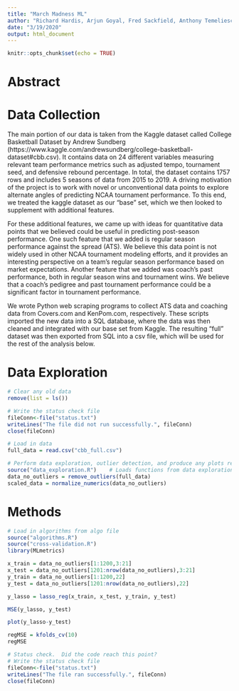 ```yaml
---
title: "March Madness ML"
author: "Richard Hardis, Arjun Goyal, Fred Sackfield, Anthony Temeliescu"
date: "3/19/2020"
output: html_document
---
```


```r
knitr::opts_chunk$set(echo = TRUE)
```

# Abstract

# Data Collection

The main portion of our data is taken from the Kaggle dataset called College Basketball Dataset by Andrew Sundberg (https://www.kaggle.com/andrewsundberg/college-basketball-dataset#cbb.csv).  It contains data on 24 different variables measuring relevant team performance metrics such as adjusted tempo, tournament seed, and defensive rebound percentage. In total, the dataset contains 1757 rows and includes 5 seasons of data from 2015 to 2019. A driving motivation of the project is to work with novel or unconventional data points to explore alternate angles of predicting NCAA tournament performance. To this end, we treated the kaggle dataset as our "base" set, which we then looked to supplement with additional features.

For these additional features, we came up with ideas for quantitative data points that we believed could be useful in predicting post-season performance. One such feature that we added is regular season performance against the spread (ATS). We believe this data point is not widely used in other NCAA tournament modeling efforts, and it provides an interesting perspective on a team's regular season performance based on market expectations. Another feature that we added was coach's past performance, both in regular season wins and tournament wins. We believe that a coach's pedigree and past tournament performance could be a significant factor in tournament performance. 

We wrote Python web scraping programs to collect ATS data and coaching data from Covers.com and KenPom.com, respectively. These scripts imported the new data into a SQL database, where the data was then cleaned and integrated with our base set from Kaggle. The resulting "full" dataset was then exported from SQL into a csv file, which will be used for the rest of the analysis below. 

# Data Exploration
```r
# Clear any old data
remove(list = ls())

# Write the status check file
fileConn<-file("status.txt")
writeLines("The file did not run successfully.", fileConn)
close(fileConn)

# Load in data
full_data = read.csv("cbb_full.csv")
```

```r
# Perform data exploration, outlier detection, and produce any plots required
source("data_exploration.R")    # Loads functions from data exploration file
data_no_outliers = remove_outliers(full_data)
scaled_data = normalize_numerics(data_no_outliers)
```

# Methods

```r
# Load in algorithms from algo file
source("algorithms.R")
source("cross-validation.R")
library(MLmetrics)

x_train = data_no_outliers[1:1200,3:21]
x_test = data_no_outliers[1201:nrow(data_no_outliers),3:21]
y_train = data_no_outliers[1:1200,22]
y_test = data_no_outliers[1201:nrow(data_no_outliers),22]

y_lasso = lasso_reg(x_train, x_test, y_train, y_test)

MSE(y_lasso, y_test)

plot(y_lasso-y_test)

regMSE = kfolds_cv(10)
regMSE
```






```r
# Status check.  Did the code reach this point?
# Write the status check file
fileConn<-file("status.txt")
writeLines("The file ran successfully.", fileConn)
close(fileConn)
```

